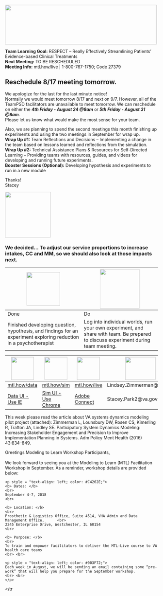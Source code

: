 <!-- MTL Logo, HTML img tag -->
<img src = "https://raw.githubusercontent.com/lzim/teampsd/teampsd_style/mtl_logo/mtl_testdontguess_sm.png"
     height = "130" width = "500"> 


**Team Learning Goal:** RESPECT – Really Effectively Streamlining Patients’ Evidence-based Clinical Treatments  
**Next Meeting:** TO BE RESCHEDULED  
**Meeting Info:** mtl.how/live | 1-800-767-1750; Code 27379    

## Reschedule 8/17 meeting tomorrow.
We apologize for the last for the last minute notice!  
Normally we would meet tomorrow 8/17 and next on 9/7. However, all of the TeamPSD facilitators are unavailable to meet tomorrow.
We can reschedule on either the ***4th Friday - August 24 @8am*** or ***5th Friday - August 31 @8am***.  
Please let us know what would make the most sense for your team.  

Also, we are planning to spend the second meetings this month finishing up experiments and using the two meetings in September for wrap up.  
**Wrap Up #1:** Team Reflections and Decisions – Implementing a change in the team based on lessons learned and reflections from the simulation.  
**Wrap Up #2:** Technical Assistance Plans & Resources for Self-Directed Learning – Providing teams with resources, guides, and videos for developing and running future experiments.  
**Booster Sessions (Optional):**  Developing hypothesis and experiments to run in a new module  

Thanks!  
Stacey

<!-- Learning Objectives Icon -->
<img src = "https://raw.githubusercontent.com/lzim/teampsd/hexagon_icons/np_star_778913_003F72.png"
     height = "150" width = "150">  

### We decided... To adjust our service proportions to increase intakes, CC and MM, so we should also look at those impacts next.

<img src = "https://raw.githubusercontent.com/lzim/teampsd/hexagon_icons/np_hexagon-check-mark_309690_003F72.png" height = "110" width = "110"> | <img src = "https://raw.githubusercontent.com/lzim/teampsd/hexagon_icons/np_synchronize_778914_003F72.png" height = "130" width = "130">
--- | ---
Done | Do
Finished developing question, hypothesis, and findings for an experiment exploring reduction in a psychotherapist | Log into individual worlds, run your own experiment, and share with team. Be prepared to discuss experiment during team meeting.



<!-- Resources Links -->
<img src = "https://raw.githubusercontent.com/lzim/teampsd/hexagon_icons/np_bar-chart-decline_869492_598527.png" height = "75" width = "75"> | <img src = "https://raw.githubusercontent.com/lzim/teampsd/hexagon_icons/np_line-chart_544281_598527.png" height = "75" width = "75"> | <img src = "https://raw.githubusercontent.com/lzim/teampsd/hexagon_icons/np_feedback_546911_598527.png" height = "75" width = "75"> | <img src = "https://raw.githubusercontent.com/lzim/teampsd/teampsd_style/teampsd_logo/va_team_psd_logo_sq_sm.png" height = "75" width = "100">
--- | --- | --- | ---
[mtl.how/data](http://mtl.how/data) | [mtl.how/sim](http://mtl.how/sim) | [mtl.how/live](http://mtl.how/live) | Lindsey.Zimmerman@va.gov
[Data UI - Use IE](http://mtl.how/data) | [Sim UI - Use Chrome](http://mtl.how/sim) |   [Adobe Connect](http://mtl.how/live) | Stacey.Park2@va.gov 


This week please read the article about VA systems dynamics modeling pilot project (attached):  Zimmerman L, Lounsbury DW, Rosen CS, Kimerling R, Trafton JA, Lindley SE. Participatory System Dynamics Modeling: Increasing Stakeholder Engagement and Precision to Improve Implementation Planning in Systems. Adm Policy Ment Health (2016) 43:834–849.

Greetings Modeling to Learn Workshop Participants, 
    <br> <br> 
    We look forward to seeing you at the Modeling to Learn (MTL) Facilitation Workshop in September. As a reminder, workshop details are provided below:
    </p>
    
    <p style = "text-align: left; color: #C4262E;">    
    <b> Dates: </b>
    <br>
    September 4-7, 2018
    <br>

    <b> Location: </b>
    <br>
    Prosthetic & Logistics Office, Suite 4514, VHA Admin and Data Management Office,      <br>
    2245 Enterprise Drive, Westchester, IL 60154
    <br>

    <b> Purpose: </b>
    <br>
    To train and empower facilitators to deliver the MTL-Live course to VA health care teams 
    <br> <br> 

    <p style = "text-align: left; color: #003F72;">
    Each week in August, we will be sending an email containing some “pre-work” that will help you prepare for the September workshop.
    <br> <br>
    </p>
  </td>
</tr

